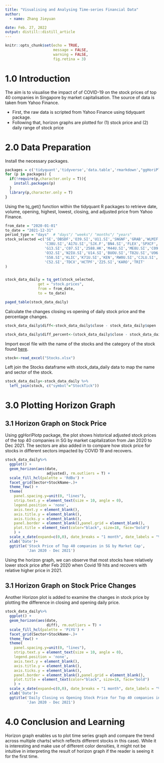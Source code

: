 ```yaml
---
title: "Visualising and Analysing Time-series Financial Data"
author:
  - name: Zhang Jieyuan 

date: Feb. 27, 2022
output: distill::distill_article
---
```


```r
knitr::opts_chunk$set(echo = TRUE,
                      message = FALSE,
                      warning = FALSE,
                      fig.retina = 3)
```

# 1.0 Introduction

The aim is to visualise the impact of of COVID-19 on the stock prices of top 40 companies in Singapore by market capitalisation. The source of data is taken from  Yahoo Finance.

* First, the raw data is scripted from Yahoo Finance using tidyquant package.
* Following that, horizon graphs are plotted for (1) stock price and (2) daily range of stock price

# 2.0 Data Preparation

Install the necessary packages.

```r
packages = c('tidyquant','tidyverse','data.table','rmarkdown',"ggHoriPlot","ggthemes","readxl")
for (p in packages) {
  if(!require(p,character.only = T)){
    install.packages(p)
  }
  library(p,character.only = T)
}
```
Using the tq_get() function within the tidyquant R packages to retrieve date, volume, opening, highest, lowest, closing, and adjusted price from Yahoo Finance.

```r
from_date = "2020-01-01"
to_date = "2021-12-31"
period_type = "days"  # "days"/ "weeks"/ "months"/ "years"
stock_selected =c('SE','DBSDF','O39.SI','U11.SI','SNGNF','GRAB','WLMIF','SINGF',
                  'C38U.SI','A17U.SI','SJX.F','BN4.SI','FLEX','SPXCF','G07.SI',
                  'G13.SI','C07.SI','2588.HK','M44U.SI','ME8U.SI','C09.SI',
                  'O32.SI','N2IU.SI','U14.SI','BUOU.SI','T82U.SI','U96.SI',
                  'S58.SI','KLIC','K71U.SI','KEN','RW0U.SI','CJLU.SI','U06.SI',
                  'C52.SI','TDCX','HCTPF','Z25.SI','KARO','TRIT'
)


stock_data_daily = tq_get(stock_selected,
               get = "stock.prices",
               from = from_date,
               to = to_date) 

paged_table(stock_data_daily)

```
Calculate the changes closing vs opening of daily stock price and the percentage changes.

```r

stock_data_daily$diff<-stock_data_daily$close - stock_data_daily$open

stock_data_daily$diff_percent<-(stock_data_daily$close - stock_data_daily$open)/stock_data_daily$open
```

Import excel file with the name of the stocks and the category of the stock found [here](https://companiesmarketcap.com/singapore/largest-companies-in-singapore-by-market-cap/).

```r

stock<-read_excel("Stocks.xlsx")
```

Left join the Stocks dataframe with stock_data_daily data to map the name and sector of the stock.

```r
stock_data_daily<-stock_data_daily %>%
  left_join(stock, c("symbol"="StockTick"))
```
# 3.0 Plotting Horizon Graph

## 3.1 Horizon Graph on Stock Price

Using ggHoriPlotp package, the plot shows historical adjusted stock prices of the top 40 companies in SG by market capitalization from Jan 2020 to Dec 2021. The sectors are also added in to compare how stock price for stocks in different sectors impacted by COVID 19 and recovers.

```r
stock_data_daily%>%  
  ggplot() +
  geom_horizon(aes(date, 
                   adjusted), rm.outliers = T) +
  scale_fill_hcl(palette = 'RdBu') +
  facet_grid(Sector+StockName~.)+
  theme_few() +
  theme(
    panel.spacing.y=unit(0, "lines"),
    strip.text.y = element_text(size = 10, angle = 0),
    legend.position = 'none',
    axis.text.y = element_blank(),
    axis.title.y = element_blank(),
    axis.ticks.y = element_blank(),
    panel.border = element_blank(),panel.grid = element_blank(),
    plot.title = element_text(color="black", size=18, face="bold")
    ) +
  scale_x_date(expand=c(0,0), date_breaks = "1 month", date_labels = "%b%y") +
  xlab('Date')+
  ggtitle('Stock Price of Top 40 companies in SG by Market Cap', 
          'Jan 2020 - Dec 2021')

```

Using the horizon graph, we can observe that most stocks have relatively lower stock price after Feb 2020 when Covid 19 hits and recovers with relative higher price in 2021.

## 3.1 Horizon Graph on Stock Price Changes

Another Horizon plot is added to examine the changes in stock price by plotting the difference in closing and opening daily price.

```r
stock_data_daily%>%  
  ggplot() +
  geom_horizon(aes(date, 
                   diff), rm.outliers = T) +
  scale_fill_hcl(palette = 'PiYG') +
  facet_grid(Sector+StockName~.)+
  theme_few() +
  theme(
    panel.spacing.y=unit(0, "lines"),
    strip.text.y = element_text(size = 10, angle = 0),
    legend.position = 'none',
    axis.text.y = element_blank(),
    axis.title.y = element_blank(),
    axis.ticks.y = element_blank(),
    panel.border = element_blank(),panel.grid = element_blank(),
    plot.title = element_text(color="black", size=18, face="bold")
    ) +
  scale_x_date(expand=c(0,0), date_breaks = "1 month", date_labels = "%b%y") +
  xlab('Date')+
  ggtitle('Daily Closing vs Opening Stock Price for Top 40 companies in SG by Market Cap', 
          'Jan 2020 - Dec 2021')

```

# 4.0 Conclusion and Learning

Horizon graph enables us to plot time series graph and compare the trend across multiple charts( which reflects different stocks in this case). While it is interesting and make use of different color densities, it might not be intuitive in interpreting the result of horizon graph if the reader is seeing it for the first time.






